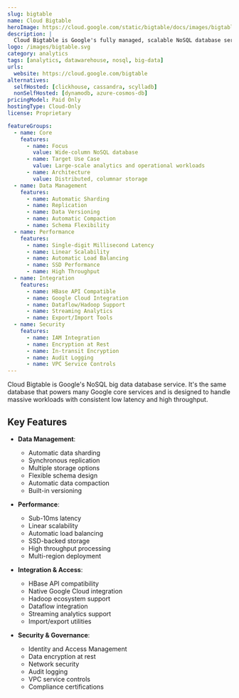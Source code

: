 ```yaml
---
slug: bigtable
name: Cloud Bigtable
heroImage: https://cloud.google.com/static/bigtable/docs/images/bigtable-architecture.svg
description: |
  Cloud Bigtable is Google's fully managed, scalable NoSQL database service designed for large analytical and operational workloads. It powers many Google services including Search, Analytics, Maps and Gmail.
logo: /images/bigtable.svg
category: analytics
tags: [analytics, datawarehouse, nosql, big-data]
urls:
  website: https://cloud.google.com/bigtable
alternatives:
  selfHosted: [clickhouse, cassandra, scylladb]
  nonSelfHosted: [dynamodb, azure-cosmos-db]
pricingModel: Paid Only
hostingType: Cloud-Only
license: Proprietary

featureGroups:
  - name: Core
    features:
      - name: Focus
        value: Wide-column NoSQL database
      - name: Target Use Case
        value: Large-scale analytics and operational workloads
      - name: Architecture
        value: Distributed, columnar storage
  - name: Data Management
    features:
      - name: Automatic Sharding
      - name: Replication
      - name: Data Versioning
      - name: Automatic Compaction
      - name: Schema Flexibility
  - name: Performance
    features:
      - name: Single-digit Millisecond Latency
      - name: Linear Scalability
      - name: Automatic Load Balancing
      - name: SSD Performance
      - name: High Throughput
  - name: Integration
    features:
      - name: HBase API Compatible
      - name: Google Cloud Integration
      - name: Dataflow/Hadoop Support
      - name: Streaming Analytics
      - name: Export/Import Tools
  - name: Security
    features:
      - name: IAM Integration
      - name: Encryption at Rest
      - name: In-transit Encryption
      - name: Audit Logging
      - name: VPC Service Controls
---
```


Cloud Bigtable is Google's NoSQL big data database service. It's the same database that powers many Google core services and is designed to handle massive workloads with consistent low latency and high throughput.

## Key Features

- **Data Management**:

  - Automatic data sharding
  - Synchronous replication
  - Multiple storage options
  - Flexible schema design
  - Automatic data compaction
  - Built-in versioning

- **Performance**:

  - Sub-10ms latency
  - Linear scalability
  - Automatic load balancing
  - SSD-backed storage
  - High throughput processing
  - Multi-region deployment

- **Integration & Access**:

  - HBase API compatibility
  - Native Google Cloud integration
  - Hadoop ecosystem support
  - Dataflow integration
  - Streaming analytics support
  - Import/export utilities

- **Security & Governance**:
  - Identity and Access Management
  - Data encryption at rest
  - Network security
  - Audit logging
  - VPC service controls
  - Compliance certifications

